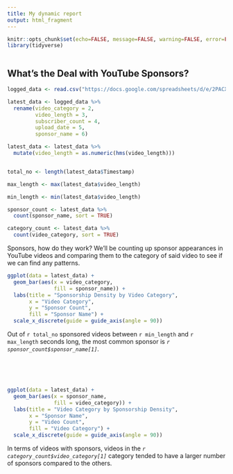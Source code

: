 ---
title: My dynamic report
output: html_fragment
---

```{r setup, include=FALSE}
knitr::opts_chunk$set(echo=FALSE, message=FALSE, warning=FALSE, error=FALSE)
library(tidyverse)
```

```{css}

```

## What's the Deal with YouTube Sponsors?

```{r}
logged_data <- read.csv("https://docs.google.com/spreadsheets/d/e/2PACX-1vTAI3f0c1YqJ1fks5WrrpgwsJ6cR4fU4FqEI6uXsr5hdhTRWUOzgAgd3q3lD7Aua9P9LrXjnZIUIGE1/pub?output=csv")

latest_data <- logged_data %>%
  rename(video_category = 2,
         video_length = 3,
         subscriber_count = 4,
         upload_date = 5,
         sponsor_name = 6)

latest_data <- latest_data %>%
  mutate(video_length = as.numeric(hms(video_length)))


total_no <- length(latest_data$Timestamp)

max_length <- max(latest_data$video_length)

min_length <- min(latest_data$video_length)

sponsor_count <- latest_data %>%
  count(sponsor_name, sort = TRUE)

category_count <- latest_data %>%
  count(video_category, sort = TRUE)

```

Sponsors, how do they work?
We'll be counting up sponsor appearances in YouTube videos and comparing them to the category of said video to see if we can find any patterns. 

```{r}
ggplot(data = latest_data) +
  geom_bar(aes(x = video_category, 
               fill = sponsor_name)) +
  labs(title = "Sponsorship Density by Video Category",
       x = "Video Category",
       y = "Sponsor Count",
       fill = "Sponsor Name") +
  scale_x_discrete(guide = guide_axis(angle = 90))
```

Out of `r total_no` sponsored videos between `r min_length` and `r max_length` seconds long, the most common sponsor is *`r sponsor_count$sponsor_name[1]`*.

<br>
<br>
<br>

```{r}
ggplot(data = latest_data) +
  geom_bar(aes(x = sponsor_name, 
               fill = video_category)) +
  labs(title = "Video Category by Sponsorship Density",
       x = "Sponsor Name",
       y = "Video Count",
       fill = "Video Category") +
  scale_x_discrete(guide = guide_axis(angle = 90))

```

In terms of videos with sponsors, videos in the *`r category_count$video_category[1]`* category tended to have a larger number of sponsors compared to the others.
